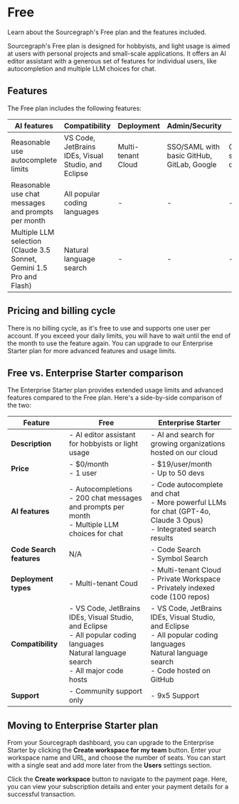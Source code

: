 # Free

<p className="subtitle">Learn about the Sourcegraph's Free plan and the features included.</p>

Sourcegraph's Free plan is designed for hobbyists, and light usage is aimed at users with personal projects and small-scale applications. It offers an AI editor assistant with a generous set of features for individual users, like autocompletion and multiple LLM choices for chat.

## Features

The Free plan includes the following features:

|                                **AI features**                                |                  **Compatibility**                  |   **Deployment**   |             **Admin/Security**             |      **Support**       |
| ----------------------------------------------------------------------------- | --------------------------------------------------- | ------------------ | ------------------------------------------ | ---------------------- |
| Reasonable use autocomplete limits                                            | VS Code, JetBrains IDEs, Visual Studio, and Eclipse | Multi-tenant Cloud | SSO/SAML with basic GitHub, GitLab, Google | Community support only |
| Reasonable use chat messages and prompts per month                            | All popular coding languages                        | -                  | -                                          | -                      |
| Multiple LLM selection (Claude 3.5 Sonnet, Gemini 1.5 Pro and Flash) | Natural language search                             | -                  | -                                          | -                      |

## Pricing and billing cycle

There is no billing cycle, as it's free to use and supports one user per account. If you exceed your daily limits, you will have to wait until the end of the month to use the feature again. You can upgrade to our Enterprise Starter plan for more advanced features and usage limits.

## Free vs. Enterprise Starter comparison

The Enterprise Starter plan provides extended usage limits and advanced features compared to the Free plan. Here's a side-by-side comparison of the two:

|       **Feature**        |                                                                         **Free**                                                                         |                                                                  **Enterprise Starter**                                                                   |
| ------------------------ | -------------------------------------------------------------------------------------------------------------------------------------------------------- | --------------------------------------------------------------------------------------------------------------------------------------------------------- |
| **Description**          | - AI editor assistant for hobbyists or light usage                                                                                                       | - AI and search for growing organizations hosted on our cloud                                                                                             |
| **Price**                | - $0/month <br /> - 1 user                                                                                                                               | - $19/user/month <br /> - Up to 50 devs                                                                                                                   |
| **AI features**          | - Autocompletions <br /> - 200 chat messages and prompts per month <br /> - Multiple LLM choices for chat        | - Code autocomplete and chat <br /> - More powerful LLMs for chat (GPT-4o, Claude 3 Opus) <br /> - Integrated search results         |
| **Code Search features** | N/A                                                                                                                                                      | - Code Search <br /> - Symbol Search                                                                                                                      |
| **Deployment types**     | - Multi-tenant Coud                                                                                                                                      | - Multi-tenant Cloud <br /> - Private Workspace <br /> - Privately indexed code (100 repos)                                                               |
| **Compatibility**        | - VS Code, JetBrains IDEs, Visual Studio, and Eclipse <br /> - All popular coding languages <br /> Natural language search <br /> - All major code hosts | - VS Code, JetBrains IDEs, Visual Studio, and Eclipse <br /> - All popular coding languages <br /> Natural language search <br /> - Code hosted on GitHub |
| **Support**              | - Community support only                                                                                                                                 | - 9x5 Support                                                                                                                                  |

## Moving to Enterprise Starter plan

From your Sourcegraph dashboard, you can upgrade to the Enterprise Starter by clicking the **Create workspace for my team** button. Enter your workspace name and URL, and choose the number of seats. You can start with a single seat and add more later from the **Users** settings section.

Click the **Create workspace** button to navigate to the payment page. Here, you can view your subscription details and enter your payment details for a successful transaction.
